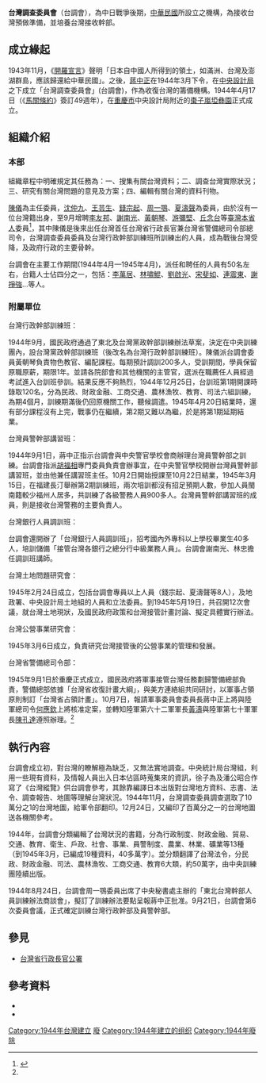 '''台灣調查委員會'''（台調會），為中日戰爭後期，[[中華民國|中華民國]]所設立之機構，為接收台灣預做準備，並培養台灣接收幹部。

==成立緣起==
1943年11月，《[[開羅宣言|開羅宣言]]》聲明「日本自中國人所得到的領土，如滿洲、台灣及澎湖群島，應該歸還給中華民國」。之後，[[蔣中正|蔣中正]]在1944年3月下令，在[[中央設計局|中央設計局]]之下成立「台灣調查委員會」(台調會)，作為收復台灣的籌備機構。1944年4月17日（《[[馬關條約|馬關條約]]》簽訂49週年），在[[重慶市|重慶市]]中央設計局附近的[[棗子嵐|棗子嵐]][[埡彝園|埡彝園]]正式成立。

==組織介紹==
===本部===
組織章程中明確規定其任務為：一、搜集有關台灣資料；二、調查台灣實際狀況；三、研究有關台灣問題的意見及方案；四、編輯有關台灣的資料刊物。

[[陳儀|陳儀]]為主任委員，[[沈仲九|沈仲九]]、[[王芸生|王芸生]]、[[錢宗起|錢宗起]]、[[周一鶚|周一鶚]]、[[夏濤聲|夏濤聲]]為委員，由於沒有一位台灣籍出身，至9月增聘[[李友邦|李友邦]]、[[謝南光|謝南光]]、[[黃朝琴|黃朝琴]]、[[游彌堅|游彌堅]]、[[丘念台|丘念台]]等[[臺灣|臺灣]][[本省人|本省人]]委員<ref name="archives.gov.tw">{{Cite web |url=http://art.archives.gov.tw/Theme.aspx?MenuID=200 |title=國家發展委員會檔案管理局 台灣光復初期的接收與治理 |accessdate=2017-06-24 |archive-date=2016-08-22 |archive-url=https://web.archive.org/web/20160822222429/http://art.archives.gov.tw/Theme.aspx?MenuID=200 |dead-url=yes }}</ref>，其中陳儀是後來出任台灣首任台灣省行政長官兼台灣省警備總司令部總司令，台灣調查委員委員及台灣行政幹部訓練班所訓練出的人員，成為戰後台灣受降，及政府行政的主要骨幹。

台調會在主要工作期間(1944年4月—1945年4月)，派任和聘任的人員有50名左右，台籍人士佔四分之一，包括：[[李萬居|李萬居]]、[[林嘯鯤|林嘯鯤]]、[[劉啟光|劉啟光]]、[[宋斐如|宋斐如]]、[[連震東|連震東]]、[[謝掙強|謝掙強]]…等人。

===附屬單位===
;台灣行政幹部訓練班：
1944年9月，國民政府通過了東北及台灣黨政幹部訓練辦法草案，決定在中央訓練團內，設台灣黨政幹部訓練班（後改名為台灣行政幹部訓練班）。陳儀派台調會委員黃朝琴負責物色教官、編配課程。每期預計調訓200多人，受訓期間，學員保留原職原薪，期限1年。並請各院部會和其他機關的主管官，選派在職薦任人員經過考試進入台訓班參訓。結果反應不夠熱烈，1944年12月25日，台訓班第1期開課時錄取120名，分為民政、財政金融、工商交通、農林漁牧、教育、司法六組訓練，為期4個月，訓練期滿後仍回原機關工作，聽候調遣。1945年4月20日結業時，還有部分課程沒有上完，戰事仍在繼續，第2期又難以為繼，於是將第1期延期結業。

;台灣員警幹部講習班：
1944年9月1日，蔣中正指示台調會與中央警官學校會商辦理台灣員警幹部之訓練。台調會指派[[胡福相|胡福相]]專門委員負責會辦事宜，在中央警官學校開辦台灣員警幹部講習班，並由他兼任講習班主任。10月2日開始授課至10月22日結業，1945年3月15日，在福建長汀舉辦第2期訓練班，兩次培訓都沒有招足預期人數，參加人員閩南籍較少福州人居多，共訓練了各級警務人員900多人。台灣員警幹部講習班的成員，則是接收台灣警務的主要負責人。

;台灣銀行人員調訓班：
台調會還開辦了「台灣銀行人員調訓班」，招考國內外專科以上學校畢業生40多人，培訓儲備「接管台灣各銀行之總分行中級業務人員」。台調會謝南光、林忠擔任調訓班講師。

;台灣土地問題研究會：
1945年2月24日成立，包括台調會專員以上人員（錢宗起、夏濤聲等8人），及地政署、中央設計局土地組的人員和立法委員。到1945年5月19日，共召開12次會議，就台灣土地現狀，及國民政府政策和台灣接管計畫討論、擬定具體實行辦法。

;台灣公營事業研究會：
1945年3月6日成立，負責研究台灣接管後的公營事業的管理和發展。

;台灣省警備總司令部：
1945年9月1日於重慶正式成立，國民政府將軍事接管台灣任務劃歸警備總部負責，警備總部依據「台灣省收復計畫大綱」，與美方連絡組共同研討，以軍事占領原則制訂「台灣省占領計畫」。10月7日，報請軍事委員會委員長蔣中正上將與陸軍總司令[[何應欽|何應欽]]上將核准定案，並轉知陸軍第六十二軍軍長[[黃濤|黃濤]]與陸軍第七十軍軍長[[陳孔達|陳孔達]]遵照辦理。<ref name="archives.gov.tw"/>

==執行內容==
台調會成立初，對台灣的瞭解極為缺乏，又無法實地調查。中央統計局台灣組，利用一些現有資料，及情報人員出入日本佔區時蒐集來的資訊，徐子為及潘公昭合作寫了《台灣縱覽》供台調會參考，其餘靠編譯日本出版對台灣地方資料、志書、法令、調查報告、地圖等理解台灣狀況。1944年11月，台灣調查委員調查選取了10萬分之1的台灣地圖，給軍令部翻印。12月24日，又編印了百萬分之一的台灣地圖送各機關參考。

1944年，台調會分類編輯了台灣狀況的書籍，分為行政制度、財政金融、貿易、交通、教育、衛生、戶政、社會、事業、員警制度、農業、林業、礦業等13種（到1945年3月，已編成19種資料，40多萬字）。並分類翻譯了台灣法令，分民政、財政金融、司法、農林漁牧、工商交通、教育6大類，約50萬字，由中央訓練團陸續出版。

1944年8月24日，台調會周一鶚委員出席了中央秘書處主辦的「東北台灣幹部人員訓練辦法商談會」，擬訂了訓練辦法要點呈報蔣中正批准。9月21日，台調會第6次委員會議，正式確定訓練台灣行政幹部及員警幹部。

==參見==
*[[台灣省行政長官公署|台灣省行政長官公署]]

==參考資料==
* {{Cite journal|title=國民政府台灣調查委員會述論|journal=《抗日戰爭研究》|page=第84-101頁|issue=4|volume=30|author=駱威|publisher=|language=zh-cn|date=1998}}
* {{Cite book|title=《抗戰勝利後受降與接收秘檔》|chapter=台灣接收前後|page=第312-317頁|author=文聞|publisher=中國文史|isbn=9787503418679|language=zh-cn|date=2007}}

[[Category:1944年台灣建立|Category:1944年台灣建立]]
[[Category:委員會_(中華民國政府)|廢]]
[[Category:1944年建立的组织|Category:1944年建立的组织]]
[[Category:1944年廢除|Category:1944年廢除]]
